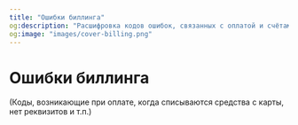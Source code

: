 ```yaml
---
title: "Ошибки биллинга"
og:description: "Расшифровка кодов ошибок, связанных с оплатой и счётами"
og:image: "images/cover-billing.png"
---
```


# Ошибки биллинга

(Коды, возникающие при оплате, когда списываются средства с карты, нет реквизитов и т.п.)

